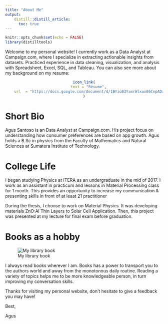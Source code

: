 ```yaml
---
title: "About Me"
output:
    distill::distill_article:
      toc: true
---
```


```r
knitr::opts_chunk$set(echo = FALSE)
library(distilltools)
```

Welcome to my personal website! I currently work as a Data Analyst at Campaign.com, where I specialize in extracting actionable insights from datasets. Practiced experience in data cleaning, visualization, and analysis with Spreadsheet, Excel, SQL, and Tableau. You can also see more about my background on my resume:

<center>
```r
icon_link(
    text = "Resume",
    url  = "https://docs.google.com/document/d/1BYioB3YamrWlxux86CnpADxFsbHZ-jgxyscBvAUX3M4/edit?usp=sharing"
)
```
</center>


# Short Bio
Agus Santoso is an Data Analyst at Campaign.com. His project focus on understanding how consumer preferences are based on app growth. Agus holds a B.Sc in physics from the Faculty of Mathematics and Natural Sciences at Sumatera Institute of Technology.


# College Life

I began studying Physics at ITERA as an undergraduate in the mid of 2017. I work as an assistant in practicum and lessons in Material Processing class for 1 month. This provides an opportunity to increase my communication & presenting skills in front of at least 21 practitioner 

During the thesis, I choose to work on Material Physics. It was developing materials ZnO:Al Thin Layers to Solar Cell Application. Then, this project was presented at my lecture for final exam before graduation. 


# Books as a hobby
![My library book](images/read_book.jpg){width=auto .external}

I always read books wherever I am. Books has a power to transport you to the authors world and away from the monotonous daily routine. Reading a variety of topics helps me to be more knowledgeable person, in turn improving my conversation skills.

Thanks for visiting my personal website, don't hesitate to give a feedback you may have!

Best,

Agus